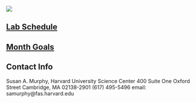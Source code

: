 ![](SRLLLogo.jpg)

## [Lab Schedule]()


## [Month Goals]()


## Contact Info
Susan A. Murphy, 
Harvard University 
Science Center 400 Suite 
One Oxford Street 
Cambridge, MA 02138-2901 
(617) 495-5496 
email: samurphy@fas.harvard.edu



